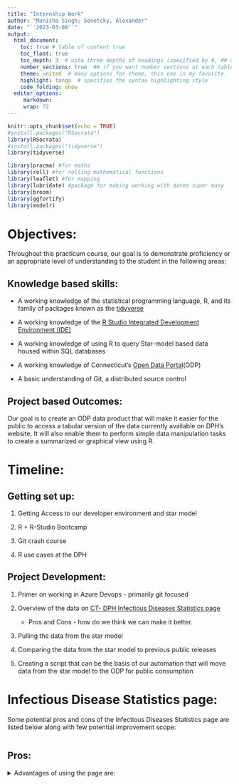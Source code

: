 ```yaml
---
title: "Internship Work"
author: "Manisha Singh; Senetcky, Alexander"
date: "`'2023-03-08'`"
output:
  html_document:
    toc: true # table of content true
    toc_float: true
    toc_depth: 3  # upto three depths of headings (specified by #, ## and ###)
    number_sections: true  ## if you want number sections at each table header
    theme: united  # many options for theme, this one is my favorite.
    highlight: tango  # specifies the syntax highlighting style
    code_folding: show
  editor_options: 
     markdown: 
     wrap: 72
---
```


```r
knitr::opts_chunk$set(echo = TRUE)
#install.packages("RSocrata")
library(RSocrata)
#install.packages("tidyverse")
library(tidyverse)

library(pracma) #for maths
library(roll) #for rolling mathematical functions
library(leaflet) #for mapping
library(lubridate) #package for making working with dates super easy
library(broom)
library(ggfortify)
library(modelr)

```

# Objectives:
Throughout this practicum course, our goal is to demonstrate proficiency or an 
appropriate level of understanding to the student in the following areas:


## Knowledge based skills:
-   A working knowledge of the statistical programming language, R, and
    its family of packages known as the
    [tidyverse](https://rviews.rstudio.com/2017/06/08/what-is-the-tidyverse/)

-   A working knowledge of the [R Studio Integrated Development
    Environment (IDE)](https://www.rstudio.com/products/rstudio/)

-   A working knowledge of using R to query Star-model based data housed
    within SQL databases

-   A working knowledge of Connecticut's [Open Data
    Portal](https://data.ct.gov/)(ODP)

-   A basic understanding of Git, a distributed source control


## Project based Outcomes:
Our goal is to create an ODP data product that will make it easier for the public to access a tabular version of the data currently available on DPH's website. It will also enable them to perform simple data manipulation tasks to create a summarized or graphical view using R.


# Timeline:
## Getting set up:
1.  Getting Access to our developer environment and star model

2.  R + R-Studio Bootcamp

3.  Git crash course

4.  R use cases at the DPH

## Project Development:
1.  Primer on working in Azure Devops - primarily git focused

2.  Overview of the data on [CT- DPH Infectious Diseases Statistics page](https://portal.ct.gov/DPH/Epidemiology-and-Emerging-Infections/Infectious-Diseases-Statistics)

    -  Pros and Cons - how do we think we can make it better.
    
    
3.  Pulling the data from the star model

4.  Comparing the data from the star model to previous public releases

5.  Creating a script that can be the basis of our automation that will
    move data from the star model to the ODP for public consumption


# Infectious Disease Statistics page: 
Some potential pros and cons of the Infectious Diseases Statistics page are listed below along with few potential improvement scope:
```r
```
## Pros:
<details>
  <summary>Advantages of using the page are: \n\n</summary>
    ```r
cat("\n1.  Provides access to a variety of statistics related to infectious diseases in Connecticut. \n") 
cat("\n2.  Offers data visualizations in the form of interactive charts, graphs, and maps. \n") 
cat("\n3.  Allows users to filter data by disease, year, age, and other factors. \n") 
cat("\n4.  Provides information on data definitions and methodology. \n\n\n") 
    ```
</details>
## Cons:
<details>
  <summary> Disadvantages of using the page are: \n\n</summary>
    ```r
cat("\n1. The website layout can be overwhelming and difficult to navigate for some users. \n") 
cat("\n2. Some data visualizations may be difficult to interpret or understand without additional context. \n") 
cat("\n3. Some data sets may be outdated or incomplete. \n") 
cat("\n4. There may be limitations in terms of the amount or types of data that can be displayed. \n\n\n") 
    ```
</details>
## Potential Improvements:
<details>
  <summary> Potential Improvements that can be made to the page are: \n\n</summary>
    ```r
cat("\n1. Simplifying the website layout and making it more user-friendly. \n") 
cat("\n2. Providing more context and explanation for data visualizations. \n") 
cat("\n3. Updating data sets on a more frequent basis to ensure accuracy and completeness. \n") 
cat("\n4. Adding additional data sets and allowing for more customization of filters to meet different user needs. \n\n\n") 
    ```
</details>

# Suggested Reading 1:
## R Introduction:

[R for Data Science](https://r4ds.had.co.nz/) Chapters/ sections, 1, 2,
3.1-3.1.1

## R and the ODP
### Getting Data from the ODP
I find the best way to learn R, or any language, is to start with a problem, break it into
pieces, and then start tackling it from there. One of the earliest hurdles an epidemiologist
might have to overcome involves reading data into the environment. Usually, there are a few 
options and ways to go about this in each language. Both SAS and R Studio have a point-and-click 
GUI to read data and options to ingest data programmatically. R is generally easier to do this
with because it is less strict on data type and length, but a good programmer will enforce 
these things anyway. Today, we'll be doing something different since one of the goals is to 
learn the Open Data Portal. We will play with data stored on the open web and pull it down 
using an Application Programming Interface or API.

### Installing RSocrata Package
Below is a code chunk showing the installation of the RSocrata Package.
For your first time installing this, you will want to erase the \# and
run that line to install the package.

Below is the library statement that invokes using that
package's functions for your workflow. We will heavily use the
function *read. socrata()*. You can see it in action below, where I pull
in publicly released CT Monkey Pox Age group data. The ODP let's users
do an API callout to pull data into memory
[dataset](https://data.ct.gov/Health-and-Human-Services/CT_CaseReportableDisease_AgeGroup/bg8t-bfyp).
### codes :
```r

monkey_pox_agegroups <- 
  RSocrata::read.socrata(
    url = "https://data.ct.gov/resource/bg8t-bfyp.json"
  ) %>% 
  as_tibble()
print(monkey_pox_agegroups)
```


# Suggested Reading 2:
## R Visualizations

[R for Data Science](https://r4ds.had.co.nz/) Chapters/ sections
3.2-3.4, skim 3.5, 3.6, skim 3.7-3.10

## Plotting ODP Monkey Pox Data
Armed with the reading above, and the *read.socrata()* example, please
attempt to do the following:

-   Create a new .R script
-   Download the MPOX state
    [data](https://data.ct.gov/Health-and-Human-Services/CT_CaseReportableDisease_State/qhtt-czu2)
    using the URL "<https://data.ct.gov/resource/qhtt-czu2.json>" and assign it to a tibble
-   Using the ReportPeriodStart variable for the x-axis and a count on
    the y axis, please create a bar chart using ggplot2 package (which
    is part of the tidyverse package) and *geom_bar()*
    
## codes :    
```r
monkey_pox_state_data <- 
  RSocrata::read.socrata(
    url = "https://data.ct.gov/resource/qhtt-czu2.json"
  ) %>% 
  as_tibble()
monkey_pox_state_data %>% 
  ggplot() +
  geom_bar(aes(reportperiodstart))
```


## Thoughts or Assigned work:
```Assigned
#Read MonkeyPox Data into a tibble
monkey_pox_dt <- 
  RSocrata::read.socrata(
    url = "https://data.ct.gov/resource/qhtt-czu2.json"
  ) %>% 
  as_tibble()

#Look at the Data to verify it looks okay
print(monkey_pox_dt)

#Basic plot on count of cases for each report period start
ggplot(data = monkey_pox_dt) + 
  geom_bar(mapping = aes(x = reportperiodstart))

#Modifying the existing plot to display label and change in colors
ggplot(data = monkey_pox_dt) + 
  geom_bar(mapping = aes(x = reportperiodstart,fill = ..count..)) +
  geom_text(aes(x = reportperiodstart, label = ..count..), stat = "count", vjust = 1.5, colour = "white")
```



# Suggested Reading 3:
## DPLYR (The bread and butter of the tidyverse): Suggested Reading
-   [Quick Overview](https://dplyr.tidyverse.org/) Just read the
    overview and check out the Cheat Sheet

-   [Introduction to
    dplyr](https://dplyr.tidyverse.org/articles/dplyr.html) This whole
    thing is a good overview. Focusing on *filter*, *select*, *rename*,
    *mutate* and *summarise* is a good use of time though.

## Approaching a table with SAS and dplyr
SAS and R approach similar issues from different points of view, and I think both are important
to know. Languages come and go, and tools can be swapped for others, but keeping in mind how 
one language might tackle a problem and then being able to apply it to novel roadblocks or new 
languages is always helpful. Long story short, in public health, you will always be strapped
for time and/or resources, so thinking critically and being able to break a problem down 
into miniature steps like you would in any language is the most important lesson of all.

In general, a SAS workflow might center around a few workhouse functions with many 
different arguments. In contrast, R, in the tidyverse, will focus on smaller functions with 
fewer options, but by doing one thing, you can chain them together in any order.

SAS PROC FREQ is a good example; out of the box, it is a handy little
function for looking at counts across groups in data. Using our
monkey_pox_agegroups table as an example, you might type something like
the following in SAS:
PROC FREQ data = monkey_pox_agegroups;\
Tables agegroup;\
Run;

This would give you a count, a groupwise percent of the whole, a cumulative count, and a 
cumulative percent. Not bad for a few lines. It might be a bit more verbose if we try to 
recreate that in R using the basic dplyr verbs. However, you might not need all the extras, 
or as you become more advanced and you settle into a more standard approach in your day to day, 
you might try your hand at creating your own functions and/or starting piping functions into 
other functions using some other packages. It's in that sweet spot where you start getting
a return on your investment. But for now, let's use recreating proc freq as a
showcase for showing off dplyr verbs.

## codes to get percent of the whole,cumulative count, and cumulative percent:
```r
#let's take a look at the table structure again
glimpse(monkey_pox_agegroups)
#base R might use the str() function instead
str(monkey_pox_agegroups) #think structure
#I want a table with counts of age groups, with percents and cumulative counts/percents
desired_output <- 
  monkey_pox_agegroups %>% 
#I want my calculations done per group, in this case agegroup
  group_by(agegroup) %>% 
 #this is a counting function, works greeeat with groupby
  tally(name = "Frequency") %>% 
#let's create a new variable
#ungrouping because I don't want this donee pere group now
  mutate(
    Percent = Frequency/sum(Frequency) * 100, #the sum function works like the SAS one,
    #and just, like the SAS a NULL value will NULL out the entire output, unless 
    #otherwise specificed to ignore NULLs or NAs
    
#lets round this, this could be neested up there, but I like readability
    Percent = round(
      Percent,
      digits = 2
    ),
    cumulative_frequency = cumsum(Frequency),  #cumulative sum function
    
#nesting here as an example
    cumulative_percent = round(
      cumulative_frequency / 
        sum(cumulative_frequency) * 100,
      digits = 2
    )
  )
desired_output
```

There is more or less your proc freq output. Something like this could
be tidied up and stored into a function you can use over and over again,
or another package could be used with similar functions etc.... that
will be out of the scope of this project, however.
For now let's pretty that table up to showcase some of the other dplyr
verbs like select, filter, rename and arrange.

## codes for select, filter, rename and arrange:
```r

pretty_output <- 
  desired_output %>% 
# performance wise, it's often best to filter at the top, lets drop rows
  #frequency is less than 20
  filter(Frequency >= 20) %>%  #any row where that statement is TRUE, will be kept
#lets just select the first few columns
  select(
    agegroup,
    Frequency,
    Percent
  ) %>% 
 #lets rename agegroup 
  rename(
    #format is desired name first, then original var name
    # use backticks ` for non standard names
    `Age Group` = agegroup
  ) %>% 
 #lets arrange by highest frequeny in the descending ordere
  arrange(
    desc(Frequency)
  )
  
pretty_output
```


## Question:
Based on the reading above, can you use the *summarise* function, and
the dataframe: monkey_pox_state_data to tell me which is the least
common 'reportperiodend' date?

## Thoughts or assigned work:
```r

monkey_pox_state_data <- 
  RSocrata::read.socrata(
    url = "https://data.ct.gov/resource/qhtt-czu2.json"
  ) %>% 
  as_tibble()
print(monkey_pox_state_data) 

 monkey_pox_state_data %>% count(reportperiodend, sort = TRUE)
 monkey_pox_state_data %>% count(reportperiodstart, sort = TRUE)
 
 monkey_pox_state_data %>% 
   group_by(disease) %>%
   dplyr::summarize(Mean = mean(reportperiodend, na.rm=TRUE))
 
 pretty_output
```



# Suggested Reading 4:
## Influenza: Overview
Influenza data will go live on the tables we have worked with in just a few days. 
Respiratory Syncytial Virus(RSV) will likely follow suit, but that is more up in the air. 
Covid has shifted the seasonal patterns of other respiratory diseases. Many in the public
health community are worried about Covid, Flu, and RSV coming together to form a "tri-demic."

Using what we've learned about R, visualizations, the ODP, and GitHub, we're going to begin 
to put together a Rmarkdown document (like this one here) that will contain exploratory 
analyses surrounding ODP data for covid and flu that could be potentially useful to public 
health decision makers. We will also attempt to incorporate signal detection methods to
see if there is any activity that might be out of the ordinary and eventually, we will take 
our findings and distill them down into key takeaways that you might try to share 
with decision-makers and stakeholders.

### Steps
-   Review of ODP datasets for Covid-19 data (hint, there is a set of
    new tables and a set of old tables)

-   Review the ODP datasets for influenza data and any other publicly
    available data

    -   If needed, engage with ODP data stewards from the Office of
        Policy and Management they can also help us comb through all the
        data to find useful datasets

-   Construct a .rmd with possibly meaningful analyses

    -   we will code what we can, but if there is anything you've
        learned biostats that you think might be appropriate, I can work
        with you to employ those methods and fill in the 'r knowledge
        gaps'

-   TBD

## What is Meaningful?
In public health and specifically with infectious disease you'll often
be asking yourself what is a meaningful burden of disease where you can
and should take action. This can be a difficult to assess. Pretend for a
moment that you are an epidemiologist working for the Hartford Health
Department and your local health director tells you that there are 500
cases of disease X in the city and asks you if this is something we
should be monitoring.

-   What might you be prepared to say?

-   What kinds of questions are you asking yourself?

-   What kinds of questions do you have for the health director?

## Conclusion:
```meaningful

 I would be prepared to say the following:-

1. 500 cases of disease X in the city may indicate a potential outbreak and it would be 
appropriate to monitor the situation further to determine if action needs to be taken.
2. To determine if this is a significant burden of disease, we need to consider the incidence rate of the disease, the severity of the illness, and the potential for transmission to others.

Questions I would be asking myself include:-
  
1. What is the incidence rate of disease X in the population?
2. Is disease X a reportable disease in the area, and if so, are the 500 cases representative of all cases in the area?
3. What are the symptoms and severity of disease X?
4. Is disease X contagious or does it have a high potential for transmission?
5. What is the age range and demographic of those affected by disease X?
6. Are there any other factors, such as recent travel or exposure to an infected person, that may be contributing to the increase in cases?
  
Questions I may have for the health director include:-
  
1. What actions have already been taken in response to the cases of disease X?
2. Are there any specific populations or areas of the city where cases are more concentrated?
3. Is there any information about the source or cause of the disease?
4. What resources are available to help monitor and respond to the situation if necessary?
  
 meaningful_output
```



# Suggested Reading 5:
## Signal Detection - A Covid-19 example

Let's discuss about signal detection.
This is just one take at it and is more helpful when you are counting
something with high numbers, like syndromic surveillance data. Many of
the signal detection maths are borrowed from engineering methods for
quality assurance processes. A few of which were assessed for outbreak
detection one such
[paper](https://wwwnc.cdc.gov/eid/article/26/9/19-1315_article).
Methods such as those, and others that are a little more manual/ad hoc have been
used to act quickly in public health emergencies as seen
[here](https://www.ncbi.nlm.nih.gov/pmc/articles/PMC7367072/)

Using an exponentially weighted moving average (EMA or EWMA) is one such
method we have used in the past. Without getting into the details just
yet, these methods will often boil down to basically comparing a
baseline count of what was expected for a given day, based on past
information to what actually happened, and then flag days that go beyond
a certain threshold that the user sets. In engineering, a factory might
be producing many thousands of products so they have the luxury of
pulling random samples and working with their means. In public health we
often have count data and often times much smaller numbers so we have to
adjust the way we do business.

Using a statistical method to detect events of interest allows public
health workers to looks at huge swathes of data of all kinds of
different diseases and flag anything based on numbers alone. It's
repeatable and efficient and is good at casting a wide net. However, it
can lead to false positives based on what kind of data you are using,
and what kind of thresholds you are setting. Depending on the use case,
this can be acceptable if it saves time and money by preventing staff
from combing through rows and rows of raw data and it can possibly set
public health to quickly pivot and act in certain situations.


## Thought Exercise
### Think about what kinds of data and/or diseases might be good fits for using algorithmic signal detection

Some types of data and diseases that might be good fits for algorithmic signal detection are :
 -Infectious disease outbreaks 
 -Cancer detection
 -Environmental pollution:
 -Mental health disorders
 
### What do they have in common?
- Things which are common are that they are complex, involve large amounts of data, and may 
have patterns or anomalies that can be difficult for humans to identify without the aid of 
advanced analytical tools.

### How are they different?
- They differ in terms of the specific data sources that are being analyzed, the types of patterns being detected, and the underlying causes of the diseases or conditions being studied.

### Are there any data streams you came across in your mental health data project from the other course that might be good to use with algorithmic signal detection?
- One data stream that might be a better fit for algorithmic signal detection in the context of mental health is social media data.

### Why are they, or aren't they a good fit?
It generate large amounts of data, including text, images, and videos, that can be analyzed using natural language processing algorithms, computer vision algorithms, or a combination of both.

social media data also has limitations and ethical considerations that must be taken into account when using it for algorithmic signal detection.

### Assume for a moment you have a perfect data set, what kind of event might a 'mental health' signal correspond to in real life?
Here are a few examples:
1. An increase in the frequency of language related to depression or anxiety in social media posts, which might indicate a higher prevalence of these mental health disorders in a given population.

2. A sudden decrease in social media activity which indicates social withdrawal or isolation and potentially be indicative of a mental health concern.

3. An increase in the frequency of mental health-related searches on a search engine, which might suggest that individuals are seeking information or resources related to mental health issues.

### Is this signal something public health can respond to in the short term or long term?
Mental health signal can be responded to in the short or long term will depend on a variety of factors such as:
1. Nature of the signal, 
2. Resources available, 
3. Policies and regulations governing public health interventions

### Pretend you have the perfect data set and you find something right now you can act on, think about how you want to mobilize your partners and stakeholders
I would want to mobilize my partners and stakeholders quickly and effectively to ensure a coordinated and efficient response, steps would be -
1. Identify and engage key partners and stakeholders
2. Share data and insights
3. Develop a shared action plan
4. Implement interventions
5. Evaluate outcomes


### How would you like to take advantage of this timely information to communicate to the public?
It's important to be clear, concise, and empathetic:
1. Provide actionable information
2. Empower people to take action
3. Address stigma
4. Acknowledge challenges and barriers


### How do approach leadership and explain to them how serious this situation is and what you can do to help?
It's important to be clear and concise in  communication, here are some steps-
1. Gather all relevant information
2. Frame the situation
3. Offer solutions
4. Show your commitment
5. Follow up




# Suggested Reading 6:
## Nitty Gritty

## codes:
```r
SMADAYS <- 7 # number of days for the simple moving average
EMADAYS <- 7# number of days for Exponentially weighted moving average
SDROLL <- 7  # number of days for the rolling Standard Deviation of errors
covid_19_epicurve <- 
  read.socrata("https://data.ct.gov/resource/g9vi-2ahj.json") %>% 
  as_tibble()
```

## Creating a baseline and thresholds
Baselines can be complex, or simple. Sometimes it's best to pick
something you can easily explain, like a simple moving average (SMA) and
then go from there when you are explaining things to someone else.

After we make our baseline, which is just an educated guess, we want to
see how far away our *actual* values are from the guess. The magnitude
of the errors will help us determine how far away from baseline we are
and if we care.

## codes:
```r
state_counts <- 
  covid_19_epicurve %>% 
  select(date, total_cases) %>% 
#creating SMA Prediction, it's lagged so the prediction is for the next day
  mutate(
    total_cases = as.numeric(total_cases),
    date = lubridate::as_date(date),
    baseline_SMA = lag(
      round(
        x = pracma::movavg(
          x = total_cases, 
          n = SMADAYS, 
          type = "s" #for simple moving average
        ),
        digits = 3
      )
    ),
#residuals are prediction errors, we're going to take
#the standard deviation of these on a rolling basis
#setting to 0 initially
    residual_std = 0
  ) %>% 
  filter(!is.na(baseline_SMA)) %>%  #dropping NA SMA, can't make one for first day of period, but the first week of data is just 0's for everyone anyway
  mutate(residuals = total_cases - baseline_SMA) #prediction errors or residuals
#next part uses some ugly base R matrix-y stuff that the function expects
state_counts$residual_std <- 
  roll::roll_sd(
    matrix(
      state_counts$residuals
    ),
    SDROLL
  )
# we can then smooth out prediction errors using an exponentially weighted moving average, EMA or EWMA to heavily weight the more recent errors (when compared to those at the beginning of the week)
#and then we can set thresholds to see if there are spikes we care about
state_counts <- 
  state_counts %>% 
    filter(!is.na(residual_std)) %>% #dropping NA residual_std as we have that buffer and the mean just looks weird here
    mutate(
      #EMA of the SDs of the residuals
      EMA_sd = lag(
        round(
         x = movavg(
            x = residual_std, 
            n = EMADAYS, 
              type = "e" #for rolling exponential weighting
          ), 
          digits = 3
        )
      )
    ) %>% 
  #setting thresholds
  #2,3,4 have always served me well
  #any count for a given day that is 
  #the prediction + 2 thru 4 times the smooth  weight errors 
  #is an outlier we might want to look at
    mutate(
      threshold4 = baseline_SMA + (4 * EMA_sd),
      threshold3 = baseline_SMA + (3 * EMA_sd),
      threshold2 = baseline_SMA + (2 * EMA_sd)
    ) %>%
    filter(!is.na(EMA_sd))
```


## Plotting our data, thresholds and hotspots
```r
#this is a bit verbose, and could be cleaned up with a case_when() or two, but lets keep it simple
#I want to highlight days that shot past the expected number by our 
#3 tresholds and I want lines to show the threshold for the days
state_counts_forplot <- 
  state_counts %>% 
  mutate(
    t2highlight = if_else(
      total_cases > threshold2, 
      total_cases, 
      NA_real_
    ),
    t3highlight = if_else(
      total_cases >= threshold3, 
      total_cases, 
      NA_real_
    ),
    t4highlight = if_else(
      total_cases >= threshold4, 
      total_cases, 
      NA_real_
    ),
    t2highlight = if_else(
      !is.na(t3highlight),
      NA_real_,
      t2highlight
    ),
    t3highlight = if_else(
      !is.na(t4highlight),
      NA_real_,
      t3highlight
    )
  )
#lets take a look
ggplot(state_counts_forplot, aes(date, total_cases)) +
  geom_line() +
  geom_line(aes(date, threshold4), col = "orange") +
  geom_line(aes(date, threshold3), col = "darkturquoise") +
  geom_line(aes(date, threshold2), col = "blue") +
  geom_point(aes(date, t4highlight), col = "orange", size = 1.0) +
  geom_point(aes(date, t3highlight), col = "darkturquoise", size = 1.5) +
  geom_point(aes(date, t2highlight), col = "orange", size = 2) +
  theme_dark() + 
  labs(
    x = "Date",
    y = "Number of Cases",
    title = "Covid-19 Confirmed and Probable Cases Hotspots"
  )
  
```

### What do you notice?
Look at the threshold lines, what do you notice? What happens to them
during a peak, during quiet times? What does this mean for false alarms
during peaks or "off-season" times?

Look at the dots, where do they tend to congregate in relation to the
peaks, are all the does helpful? Too early or too late? Think about if
these hypothetical alarms were raised, would it buy us enough time to do
anything?

## Exercise: Back to Influenza

Since we've started this our mpox ODP table now has become a more
general table with other diseases in it. One such disease is our friend,
Influenza. Using a related table found here: [Reportable Cases on the
ODP](https://data.ct.gov/Health-and-Human-Services/Connecticut-Reportable-Disease-Case-List/qhtt-czu2)
please pull the data down, filter to Influenza cases and practice what
we did above on this table.

You'll notice that these data are not by day, please use report period
start as your "date". Since these are already weeks we'll want to be
careful how we interpret these data. How might we want to change
EMADAYS, SDSROLL, and SMADAYS? Play around with making changes these
values and see what happens.

Add your code to a chunk below this paragraph. I want to see your data
wrangling, and a plot like the one above. Please let me know what you
find, and be prepared to answer the following:

-   Is this method appropriate for these data, why or why not?

-   And what, if any, adjustments did you have to make?

-   Is there another baseline we could've used for Flu or Covid, that
    may or may not be based on the datasets available?

## Quick and dirty Simple Linear Regression

### setup

We're going to take a commonly used dataset that is baked into R called
`iris` and transform the data into something we may see out in the wild
related to mental health. Please note we will make use of the `broom`,
`ggfortify`, and `modelr` packages, so go ahead and install those.

These are real data based measurements of parts of flowers, and we're
going to convert them to completely made up scores that a mental health
professional might see when they use these tools to aid in their
assessment of a patient's anxiety or depression. These scales are real
and pieces of them can be found online. I found some interpretations of
the numbers, and put them in the comments, but generally the higher the
number the more likely this person is presenting with anxiety or
depression.

```r
#PHQ-9* Questionnaire for Depression Scoring and Interpretation 
##Minimal depression 0-4
##Mild depression 5-9
##Moderate depression 10-14
##Moderately severe depression 15-19
##Severe depression 20-27
#GAD-7 (General Anxiety Disorder-7)
##0-7 no anxiety disorder
##8+ probable anxiety disorder
#Beck's Depression Inventory
##1-10 These ups and downs are considered normal 
##11-16 Mild mood disturbance 
##17-20 Borderline clinical depression 
##21-30 Moderate depression 
##31-40 Severe depression 
##over 40 Extreme depression
fake_depression_scale_scores <- 
  iris %>% 
  summarize(
    PHQ9 = round(log(Sepal.Length^12)), 
    GAD7 = round(Petal.Length + 1.5),
    BDI = round(Petal.Width^4.1),
    DEPRESSION_STATUS = case_when(
      Species == "setosa" ~ "Not Depressed",
      Species == "versicolor" 
       ~ "Other Specified Depressive Disorder",
      Species == "virginica" ~ "Major Depressive Disorder"
    )
  ) %>% 
  rowid_to_column()
glimpse(fake_depression_scale_scores)
```

Quick note: BDI and PHQ9 are for depression, and GAD7 is for anxiety.

Now take a look at the data and then and then pretend that the column
DEPRESSION_STATUS is 100% correct independent of the scores in the
tibble. Let's say that there was a separate clinical evaluation done, or
that we, as observers have omnipotent knowledge of these people's
depression status.

What sort of questions might we have? How well do the depression related
scales predict depression status? How well does the BDI and PHQ9 jive
with each other? Can you we use the anxiety scale to predict either of
the depression scales? (keep in mind these data are made up, and may
reflect the opposite of reality).

### Taking a look

We'll start out by looking at our data to get a feel. In R for data
science they suggest taking a small chunk of data that is solely for
this purpose and partitioning for looking. We don't have that many rows,
and again, this is for learning so we won't be doing that step here.

```r
#brute force
ggplot(fake_depression_scale_scores, aes(PHQ9, GAD7)) +
  geom_point()
ggplot(fake_depression_scale_scores, aes(PHQ9, BDI)) +
  geom_point()
ggplot(fake_depression_scale_scores, aes(GAD7, BDI)) +
  geom_point()
# a little  more elegant
fake_depression_scale_scores %>% 
  select(-c(DEPRESSION_STATUS, rowid)) %>% 
  pivot_longer(
    cols = c(PHQ9, GAD7, BDI),
    names_to = "scale_type",
    values_to = "score"
  ) %>% 
  ggplot() +
  geom_boxplot(aes(scale_type, score)) +
  theme_bw()
  
```

### Quick note on pivot_longer()

Pivoting is a common practice in data wrangling and depending on what
someone is doing it might be advantageous to have tables be longer or
wider. Generally, when working with raw data, especially in the
tidyverse it is easier to work with data that is longer, and other
times, like building a map in R for example, you might not have a choice
but to widen the data.

Now what do we mean by long or wide? These terms are a little fuzzy and
you might land somewhere in the middle, or you might have incredibly
long (millions fo rows) tables that are wide.

Look at our fake data tibble, notice how before there was 3 numeric
variables, `PHQ9` `BDI`, and `GAD7`. That would be a wide table. We
pivoted it to make it long by storing those column names as values in a
single variable called `scale_type` and then just plugging in their
associated score values into a `score` variable. `pivot_wider()` can be
used to reverse what we did. I'll encourage you to take a look at these
resources to get a better understanding of this process. Analysts and
epidemiologists, regardless of the statistical programming language used
will almost certainly come across this in real life and will need to
know how to perform these actions.

function doco:
[pivot_longer()](https://tidyr.tidyverse.org/reference/pivot_longer.html),
[pivot_wider()](https://tidyr.tidyverse.org/reference/pivot_wider.html),
[tidyr cheat sheet- this has good example with
pictures](https://github.com/rstudio/cheatsheets/blob/main/tidyr.pdf)

### Model building

Be careful! That boxplot, in this case is just for taking a quick peek
at everything all at once. You might want to draw conclusions, but
remember the scales' scores mean different things, and they might not
even have the same range of possible values. You can quickly spot
outliers this way, which you can handle in different ways, or point out
data quality errors that snuck by if you were cleaning these data for
analyses.

Let's start simply, a simple linear regression, just taking two numerics
variables, and ignore the other numeric + categorical. Ultimately (and
you'll see this in the R for data science chapters) we are trying to
create a best fit line that minimizes prediction errors that uses that
old familiar formula from algebra y = mx +b (and other similiar looking
families of equations). y here is our numeric dependent variable (the
one we are trying to predict), m is the slope, which is one of the
coefficients from our model, whilst x is the independent, or explanatory
variable and then we have our constant b which is the y-intercept.

```r
#how well is PHQ9 depression explained by GAD7
#using function lm() you write out your  'formula' as:
#  value you are trying to  predict/dependant variable ~ independant variable/ explanatory variable
#you'll notice that this function doesn't adhere to the typical 'tidy' way  of doing things with  the data being in the first argument. 
phq9_gad7_model <- 
  lm(PHQ9 ~ GAD7, data = fake_depression_scale_scores)
#this will print out a test summary version of  our model 
#and it's coefficients, but it's hard to work with as data
summary(phq9_gad7_model)
#           intercept   GAD7 estimate/slope   
#PHQ9 score = 16.78467 + 0.81304*GAD7 
#generally if  GAD7 score was 8  (pretty anxious) then  
#PHQ9 would be:
manual_prediction <- 16.78467 + (0.81304 * 8)
manual_prediction
## ~23, which is pretty  depressed according to our scale
#this function lets your look at the model coefficients as data in a tibble so you can  work with them later.
broom::tidy(phq9_gad7_model)
#this function  grabs some other  helpful summary statistics
broom::glance(phq9_gad7_model)
#this function binds the fitted  values with the actual raw data
broom::augment(phq9_gad7_model)
#how did our prediction stack up?  let's see if there is a GAD7 value of 8 and if we had around 23 for PHQ9
phq9_gad7_model %>% 
  augment() %>% 
  filter(GAD7 == 8) %>% 
  select(PHQ9, GAD7, .fitted) %>% 
  unique() %>% 
  mutate(
    how_close = abs(.fitted - manual_prediction)
  )
#we see 22, 24, and 25. So what do you think, as 23 a good guess or no? notice the .fitted value is the prediction
#look at how_close to see how far away our back of the napkin manual prediction was, super close!
#put what you are are predicting on the y axis, the explanatory variable on the x axis
ggplot(fake_depression_scale_scores, aes(GAD7, PHQ9)) +
  geom_jitter() +
  geom_smooth(method = "lm", se = FALSE) +
  theme_bw()
```

I just found this awesome write up on many of the model values found in
the summary that I wish I had when I started writing this. It's light on
code, and spends more time looking at the different pieces and showing
you what they might look like graphed. I highly recommend. [Regression
outputs in
R](https://towardsdatascience.com/understanding-linear-regression-output-in-r-7a9cbda948b3).
I think you can only view this page a select number of times, so maybe
just leave it open or print to pdf.

```r
#'random number' generation in many programs is only pseudo-random
##they start from some predetermined point or number, often called a seed and then go from there
#this can be useful because if you  use the same seed as  me even when  we are randomly sampling rows, our datasets will be the same, if you run the code in order as it is written
set.seed(1312023)
train <- 
  fake_depression_scale_scores %>% 
  slice_sample(
    prop = .33, #setting aside 33% of the data for training
    replace = FALSE #no replacement
  )
#for replacement think about drawing different colored marbles from a bag randomly over and over. Do you put the marble back before your next draw, so it has a chance to be chosen again? If so, that is replacement.  If the marbles you draw are set aside, then there is no replacement.  We want train and test completely separate, so replacement is set to false.
  
test <- 
  fake_depression_scale_scores %>% 
  filter(!rowid %in% train$rowid)
bdi_model <- lm(PHQ9 ~ BDI , data = train)
predictions <- predict(bdi_model, test)
with_pred <- 
  bind_cols(test, predictions)
  ggplot(data = with_pred ) +
  geom_jitter(aes(BDI, PHQ9)) +
  geom_smooth(aes(BDI, PHQ9), method = "lm", se = FALSE) +
  geom_point(aes(BDI, predictions), size  = 2, color = "orange",
             fill = "orange" , shape = 21) +
  theme_bw()
  
  #think about why our prediction are different that the blue best fit line (using linear regression) on the test data. What data did we train  our model with, why did we choose those data.
```

future:

broom

modelr

t tests

note to self

r for data science chapter 22-24, 26-30

```r
test_logistics_data <- 
  mtcars %>%
  as_tibble() %>% 
  select(
    mpg,
    disp,
    hp,
    cyl,
    wt
  ) %>% 
  filter(
    cyl %in% c(4,6)
  ) %>% 
  mutate(
    cyl = as.factor(cyl)
  )
test_logistics_data %>% 
  ggplot()+
  geom_boxplot(aes(cyl, mpg))
#lets predict cyl based on other characteristics
log_model <- glm(
  cyl ~ wt, 
  data = test_logistics_data,
  family = "binomial"
)
log_model
fake_explanatory_data <-
  tibble(
    wt = seq(
      from = 1,
      to = 6,
      by = 0.001
    )
  )
predictions <- 
 predict(
   log_model,
   newdata = fake_explanatory_data,
   type = "response"
 )
  
  
  
  
take_alook <- 
  fake_explanatory_data %>% 
  mutate(
    cyl_predictions = predictions
  )
  
  
  
  
take_alook %>% 
  ggplot(aes(x = wt, y = cyl_predictions)) +
  geom_line()
```

playing around with the following website:\
[Basic stats explained (in R) - Logistic regression
(mgimond.github.io)](https://mgimond.github.io/Stats-in-R/Logistic.html)
Footer